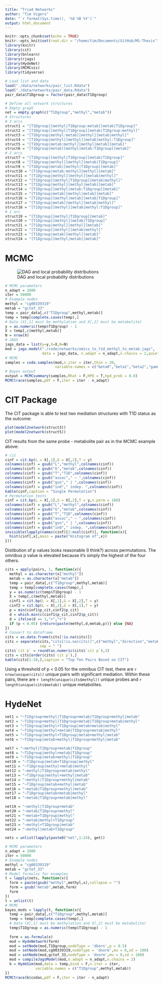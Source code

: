```yaml
---
title: "Triad Networks"
author: "Tim Vigers"
date: "`r format(Sys.time(), '%d %B %Y')`"
output: html_document
---
```


```r
knitr::opts_chunk$set(echo = TRUE)
knitr::opts_knit$set(root.dir = "/home/tim/Documents/GitHub/MS-Thesis")
library(knitr)
library(cit)
library(bnlearn)
library(rjags)
library(HydeNet)
library(MCMCvis)
library(tidyverse)
```

```r
# Load list and data
load("./data/networks/pair_list.Rdata")
load("./data/networks/pair_data.Rdata")
pair_data$T1Dgroup = factor(pair_data$T1Dgroup)
```

```r
# Define all network structures
# Empty graph
net = empty.graph(c("T1Dgroup","methyl","metab"))
# Structures
# 3 arcs
struct1 = "[T1Dgroup][methyl|T1Dgroup:metab][metab|T1Dgroup]"
struct2 = "[T1Dgroup][methyl|T1Dgroup][metab|T1Dgroup:methyl]"
struct3 = "[T1Dgroup|methyl:metab][methyl][metab|methyl]"
struct4 = "[T1Dgroup|methyl][methyl][metab|methyl:T1Dgroup]"
struct5 = "[T1Dgroup|metab:methyl][methyl|metab][metab]"
struct6 = "[T1Dgroup|metab][methyl|metab:T1Dgroup][metab]"
# 2 arcs
struct7 = "[T1Dgroup][methyl|T1Dgroup][metab|T1Dgroup]"
struct8 = "[T1Dgroup|methyl][methyl][metab|T1Dgroup]"
struct9 = "[T1Dgroup|metab][methyl|T1Dgroup][metab]"
struct10 = "[T1Dgroup|metab:methyl][methyl][metab]"
struct11 = "[T1Dgroup|methyl][methyl][metab|methyl]"
struct12 = "[T1Dgroup][methyl|T1Dgroup][metab|methyl]"
struct13 = "[T1Dgroup|methyl][methyl|metab][metab]"
struct14 = "[T1Dgroup][methyl|metab:T1Dgroup][metab]"
struct15 = "[T1Dgroup|metab][methyl|metab][metab]"
struct16 = "[T1Dgroup][methyl|metab][metab|T1Dgroup]"
struct17 = "[T1Dgroup|metab][methyl][metab|methyl]"
struct18 = "[T1Dgroup][methyl][metab|methyl:T1Dgroup]"
# 1 arc
struct19 = "[T1Dgroup][methyl|T1Dgroup][metab]"
struct20 = "[T1Dgroup][methyl][metab|T1Dgroup]"
struct21 = "[T1Dgroup|methyl][methyl][metab]"
struct22 = "[T1Dgroup][methyl][metab|methyl]"
struct23 = "[T1Dgroup|metab][methyl][metab]"
struct24 = "[T1Dgroup][methyl|metab][metab]"
```

# MCMC

![DAG and local probability distributions](/Users/timvigers/GitHub/MS-Thesis/image001.png)

```r
# MCMC parameters
n_adapt = 1000
iter = 50000
# Example nodes
methyl = "cg00339319"
metab = "gctof_33"
temp = pair_data[,c("T1Dgroup",methyl,metab)]
temp = temp[complete.cases(temp),]
# Data (X[,1] must be methylation and X[,2] must be metabolite)
y = as.numeric(temp$T1Dgroup) - 1
X = temp[,c(methyl,metab)]
N = nrow(X)
# JAGS
jags_data = list(y=y,X=X,N=N)
mod = jags.model("./code/networks/omics_to_t1d_methyl_to_metab.jags",
                 data = jags_data, n.adapt = n_adapt,n.chains = 2,quiet = T)
# MCMC
samples = coda.samples(mod,n.iter = iter,thin = 20,
                       variable.names = c("beta0","beta1","beta2","gamma0","gamma1"))
# Bayes output
output = MCMCsummary(samples,Rhat = F,HPD = T,hpd_prob = 0.8)
MCMCtrace(samples,pdf = F,iter = iter - n_adapt)
```

# CIT Package

The CIT package is able to test two mediation structures with T1D status as the outcome:

```r
plot(model2network(struct3))
plot(model2network(struct5))
```

CIT results from the same probe - metabolite pair as in the MCMC example above:

```r
# cit
cinf = cit.bp(L = X[,1],G = X[,2],T = y)
colnames(cinf) = gsub("L","methyl",colnames(cinf))
colnames(cinf) = gsub("G","metab",colnames(cinf))
colnames(cinf) = gsub("T","T1D",colnames(cinf))
colnames(cinf) = gsub("assoc"," ~ ",colnames(cinf))
colnames(cinf) = gsub("gvn"," | ",colnames(cinf))
colnames(cinf) = gsub("ind"," indep. ",colnames(cinf))
kable(cinf,caption = "Single Permutation")
# Permutation tests
cinf = cit.bp(L = X[,1],G = X[,2],T = y,n.perm = 100)
colnames(cinf) = gsub("L","methyl",colnames(cinf))
colnames(cinf) = gsub("G","metab",colnames(cinf))
colnames(cinf) = gsub("T","T1D",colnames(cinf))
colnames(cinf) = gsub("assoc"," ~ ",colnames(cinf))
colnames(cinf) = gsub("gvn"," | ",colnames(cinf))
colnames(cinf) = gsub("ind"," indep. ",colnames(cinf))
invisible(lapply(names(cinf)[2:ncol(cinf)], function(x){
  hist(cinf[,x],main = paste("Histogram of",x))
}))
```

Distibution of p values looks reasonable (I think?) across permutations. The omnibus p value is elevated because it's simply the highest of the four others.

```r
cits = apply(pairs, 1, function(x){
  methyl = as.character(x["methyl"])
  metab = as.character(x["metab"])
  temp = pair_data[,c("T1Dgroup",methyl,metab)]
  temp = temp[complete.cases(temp),]
  y = as.numeric(temp$T1Dgroup) - 1
  X = temp[,c(methyl,metab)]
  cinf1 = cit.bp(L = X[,1],G = X[,2],T = y)
  cinf2 = cit.bp(L = X[,2],G = X[,1],T = y)
  p = min(cinf1$p_cit,cinf2$p_cit)
  d = which.min(c(cinf1$p_cit,cinf2$p_cit))
  d = ifelse(d == 1,">","<")
  if (p < 0.05) {return(paste(methyl,d,metab,p))} else {NA}
})
# Convert to dataframe
cits = as.data.frame(cits[!is.na(cits)])
cits = separate(cits,"cits[!is.na(cits)]",c("methyl","direction","metab","cit p"),
                sep = " ")
cits$`cit p` = round(as.numeric(cits$`cit p`),3)
cits = cits[order(cits$`cit p`),]
kable(cits[1:10,],caption = "Top Ten Pairs Based on CIT")
```

Using a threshold of p < 0.05 for the omnibus CIT test, there are `r nrow(unique(cits))` unique pairs with significant mediation. Within these pairs, there are `r length(unique(cits$methyl))` unique probes and `r length(unique(cits$metab))` unique metabolites.

# HydeNet

```r
net1 = "~T1Dgroup+methyl|T1Dgroup+metab|T1Dgroup+methyl|metab"
net2 = "~T1Dgroup+methyl|T1Dgroup+metab|T1Dgroup+metab|methyl"
net3 = "~T1Dgroup|methyl+T1Dgroup|metab+metab|methyl"
net4 = "~T1Dgroup|methyl+metab|T1Dgroup+metab|methyl"
net5 = "~T1Dgroup|methyl+T1Dgroup|metab+methyl|metab"
net6 = "~T1Dgroup|metab+methyl|T1Dgroup+methyl|metab"

net7 = "~methyl|T1Dgroup+metab|T1Dgroup"
net8 = "~T1Dgroup|methyl+metab|T1Dgroup"
net9 = "~T1Dgroup|metab+methyl|T1Dgroup"
net10 = "~T1Dgroup|metab+T1Dgroup|methyl"
net11 = "~T1Dgroup|methyl+metab|methyl"
net12 = "~methyl|T1Dgroup+metab|methyl"
net13 = "~T1Dgroup|methyl+methyl|metab"
net14 = "~methyl|T1Dgroup+methyl|metab"
net15 = "~T1Dgroup|metab+methyl|metab"
net16 = "~metab|T1Dgroup+methyl|metab"
net17 = "~T1Dgroup|metab+metab|methyl"
net18 = "~metab|T1Dgroup+metab|methyl"

net19 = "~methyl|T1Dgroup+metab"
net20 = "~metab|T1Dgroup+methyl"
net21 = "~metab+T1Dgroup|methyl"
net22 = "~metab|methyl+T1Dgroup"
net23 = "~methyl+T1Dgroup|metab"
net24 = "~methyl|metab+T1Dgroup"

nets = unlist(lapply(paste0("net",1:24), get))
```

```r
# MCMC parameters
n_adapt = 1000
iter = 50000
# Example nodes
methyl = "cg00339319"
metab = "gctof_33"
# Model formulas for examples
t = lapply(nets, function(x){
  form = paste(gsub("methyl",methyl,x),collapse = "")
  form = gsub("metab",metab,form)
  form
})
t = unlist(t)
# MCMC
bayes_mods = lapply(t, function(x){
  temp = pair_data[,c("T1Dgroup",methyl,metab)]
  temp = temp[complete.cases(temp),]
  # Data (X[,1] must be methylation and X[,2] must be metabolite)
  temp$T1Dgroup = as.numeric(temp$T1Dgroup) - 1
  
  form = as.formula(x)
  mod = HydeNetwork(form)
  mod = setNode(mod,T1Dgroup,nodeType = 'dbern',p = 0.5)
  mod = setNode(mod,cg00339319,nodeType = 'dnorm',mu = 0,sd = 100)
  mod = setNode(mod,gctof_33,nodeType = 'dnorm',mu = 0,sd = 100)
  mod = compileJagsModel(mod,n.adapt = n_adapt,n.chains = 2)
  b = HydeSim(mod,data = temp,bind = F,n.iter = iter, 
              variable.names = c("T1Dgroup",methyl,metab))
})
MCMCtrace(b$codas,pdf = F,iter = iter - n_adapt)
```
